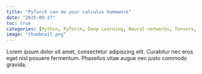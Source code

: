 ```yaml
---
title: "PyTorch can do your calculus homework"
date: "2025-09-27"
toc: true
categories: [Python, PyTorch, Deep Learning, Neural networks, Tensors, Calculus, Linear algebra]
image: "thumbnail.png"
---
```


Lorem ipsum dolor sit amet, consectetur adipiscing elit. Curabitur nec eros eget nisl posuere fermentum. Phasellus vitae augue nec justo commodo gravida.
